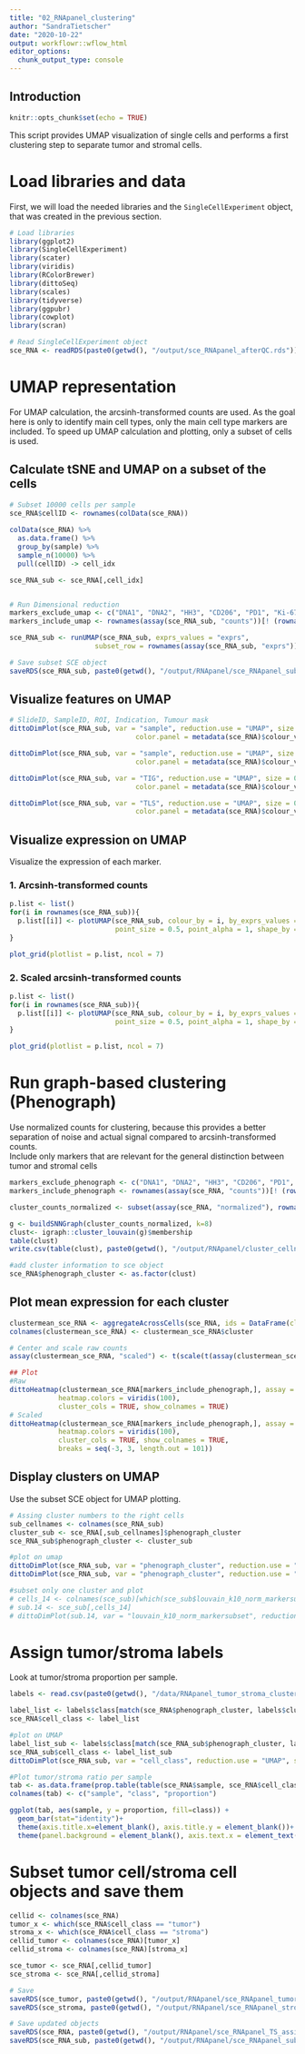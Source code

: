 ```yaml
---
title: "02_RNApanel_clustering"
author: "SandraTietscher"
date: "2020-10-22"
output: workflowr::wflow_html
editor_options:
  chunk_output_type: console
---
```


## Introduction

```r
knitr::opts_chunk$set(echo = TRUE)
```

This script provides UMAP visualization of single cells and performs a first clustering step to separate tumor and stromal cells.


# Load libraries and data

First, we will load the needed libraries and the `SingleCellExperiment` object, that was created in the previous section.

```r
# Load libraries
library(ggplot2)
library(SingleCellExperiment)
library(scater)
library(viridis)
library(RColorBrewer)
library(dittoSeq)
library(scales)
library(tidyverse)
library(ggpubr)
library(cowplot)
library(scran)

# Read SingleCellExperiment object
sce_RNA <- readRDS(paste0(getwd(), "/output/sce_RNApanel_afterQC.rds"))
```

# UMAP representation

For UMAP calculation, the arcsinh-transformed counts are used. As the goal here is only to identify main cell types, only the main cell type markers are included.
To speed up UMAP calculation and plotting, only a subset of cells is used.


## Calculate tSNE and UMAP on a subset of the cells

```r
# Subset 10000 cells per sample
sce_RNA$cellID <- rownames(colData(sce_RNA))
  
colData(sce_RNA) %>%
  as.data.frame() %>%
  group_by(sample) %>%
  sample_n(10000) %>% 
  pull(cellID) -> cell_idx

sce_RNA_sub <- sce_RNA[,cell_idx]


# Run Dimensional reduction
markers_exclude_umap <- c("DNA1", "DNA2", "HH3", "CD206", "PD1", "Ki-67", "DapB", "GLUT1", "CCL4", "CXCL10", "CXCL9", "CCL5", "CCL18", "CXCL13_protein", "CXCL13_mRNA", "CCL22", "CCL17", "CSF1", "CD274", "CCL2", "CD11b")
markers_include_umap <- rownames(assay(sce_RNA_sub, "counts"))[! (rownames(assay(sce_RNA_sub, "counts")) %in% markers_exclude_umap)]

sce_RNA_sub <- runUMAP(sce_RNA_sub, exprs_values = "exprs", 
                     subset_row = rownames(assay(sce_RNA_sub, "exprs")) %in% markers_include_umap)

# Save subset SCE object
saveRDS(sce_RNA_sub, paste0(getwd(), "/output/RNApanel/sce_RNApanel_sub_UMAP.rds"))
```

## Visualize features on UMAP

```r

# SlideID, SampleID, ROI, Indication, Tumour mask
dittoDimPlot(sce_RNA_sub, var = "sample", reduction.use = "UMAP", size = 0.5, 
                               color.panel = metadata(sce_RNA)$colour_vectors$sample)

dittoDimPlot(sce_RNA_sub, var = "sample", reduction.use = "UMAP", size = 0.5, 
                               color.panel = metadata(sce_RNA)$colour_vectors$sample, split.by = "sample") 

dittoDimPlot(sce_RNA_sub, var = "TIG", reduction.use = "UMAP", size = 0.5, 
                               color.panel = metadata(sce_RNA)$colour_vectors$TIG)

dittoDimPlot(sce_RNA_sub, var = "TLS", reduction.use = "UMAP", size = 0.5, 
                               color.panel = metadata(sce_RNA)$colour_vectors$TLS)

```

## Visualize expression on UMAP

Visualize the expression of each marker.

### 1. Arcsinh-transformed counts

```r
p.list <- list()
for(i in rownames(sce_RNA_sub)){
  p.list[[i]] <- plotUMAP(sce_RNA_sub, colour_by = i, by_exprs_values = "exprs", 
                          point_size = 0.5, point_alpha = 1, shape_by = "panel_type")
}

plot_grid(plotlist = p.list, ncol = 7)
```

### 2. Scaled arcsinh-transformed counts

```r
p.list <- list()
for(i in rownames(sce_RNA_sub)){
  p.list[[i]] <- plotUMAP(sce_RNA_sub, colour_by = i, by_exprs_values = "scaled", 
                          point_size = 0.5, point_alpha = 1, shape_by = "panel_type")  + scale_colour_gradient2(name = i, low = "#2166ac", mid = "white", high = "#b2182b", limits = c(-3, 3))
}

plot_grid(plotlist = p.list, ncol = 7)
```


# Run graph-based clustering (Phenograph)

Use normalized counts for clustering, because this provides a better separation of noise and actual signal compared to arcsinh-transformed counts.  
Include only markers that are relevant for the general distinction between tumor and stromal cells

```r
markers_exclude_phenograph <- c("DNA1", "DNA2", "HH3", "CD206", "PD1", "Ki-67", "DapB", "GLUT1", "CCL4", "CXCL10", "CXCL9", "CCL5", "CCL18", "CXCL13_protein", "CXCL13_mRNA", "CD1c", "CD8a", "CCL22", "CCL17", "CSF1", "CD274", "CCL2", "CD11b", "SMA")
markers_include_phenograph <- rownames(assay(sce_RNA, "counts"))[! (rownames(assay(sce_RNA, "counts")) %in% markers_exclude_phenograph)]

cluster_counts_normalized <- subset(assay(sce_RNA, "normalized"), rownames(assay(sce_RNA, "normalized")) %in% markers_include_phenograph)

g <- buildSNNGraph(cluster_counts_normalized, k=8)
clust<- igraph::cluster_louvain(g)$membership
table(clust)
write.csv(table(clust), paste0(getwd(), "/output/RNApanel/cluster_cellnumbers.csv"), row.names = FALSE)

#add cluster information to sce object
sce_RNA$phenograph_cluster <- as.factor(clust)
```

## Plot mean expression for each cluster

```r
clustermean_sce_RNA <- aggregateAcrossCells(sce_RNA, ids = DataFrame(cluster = sce_RNA$phenograph_cluster), average = TRUE)
colnames(clustermean_sce_RNA) <- clustermean_sce_RNA$cluster

# Center and scale raw counts
assay(clustermean_sce_RNA, "scaled") <- t(scale(t(assay(clustermean_sce_RNA, "counts"))))

## Plot
#Raw
dittoHeatmap(clustermean_sce_RNA[markers_include_phenograph,], assay = "counts", scale = "none",
            heatmap.colors = viridis(100), 
            cluster_cols = TRUE, show_colnames = TRUE)
# Scaled
dittoHeatmap(clustermean_sce_RNA[markers_include_phenograph,], assay = "scaled", scale = "none",
            heatmap.colors = viridis(100), 
            cluster_cols = TRUE, show_colnames = TRUE,
            breaks = seq(-3, 3, length.out = 101))

```

## Display clusters on UMAP

Use the subset SCE object for UMAP plotting.

```r
# Assing cluster numbers to the right cells
sub_cellnames <- colnames(sce_RNA_sub)
cluster_sub <- sce_RNA[,sub_cellnames]$phenograph_cluster
sce_RNA_sub$phenograph_cluster <- cluster_sub

#plot on umap
dittoDimPlot(sce_RNA_sub, var = "phenograph_cluster", reduction.use = "UMAP", size = 0.5, do.label = TRUE, opacity = 0.2)
dittoDimPlot(sce_RNA_sub, var = "phenograph_cluster", reduction.use = "UMAP", size = 0.5, split.by = "phenograph_cluster", opacity = 0.2)

#subset only one cluster and plot
# cells_14 <- colnames(sce_sub)[which(sce_sub$louvain_k10_norm_markersubset == "14")]
# sub.14 <- sce_sub[,cells_14]
# dittoDimPlot(sub.14, var = "louvain_k10_norm_markersubset", reduction.use = "UMAP", size = 0.5, do.label = TRUE)
```

# Assign tumor/stroma labels

Look at tumor/stroma proportion per sample.

```r
labels <- read.csv(paste0(getwd(), "/data/RNApanel_tumor_stroma_clusters.csv"))

label_list <- labels$class[match(sce_RNA$phenograph_cluster, labels$cluster)]
sce_RNA$cell_class <- label_list

#plot on UMAP
label_list_sub <- labels$class[match(sce_RNA_sub$phenograph_cluster, labels$cluster)]
sce_RNA_sub$cell_class <- label_list_sub
dittoDimPlot(sce_RNA_sub, var = "cell_class", reduction.use = "UMAP", size = 0.5, do.label = TRUE)

#Plot tumor/stroma ratio per sample
tab <- as.data.frame(prop.table(table(sce_RNA$sample, sce_RNA$cell_class), margin = 1))
colnames(tab) <- c("sample", "class", "proportion")

ggplot(tab, aes(sample, y = proportion, fill=class)) +
  geom_bar(stat="identity")+
  theme(axis.title.x=element_blank(), axis.title.y = element_blank())+
  theme(panel.background = element_blank(), axis.text.x = element_text(angle = 30))

```

# Subset tumor cell/stroma cell objects and save them

```r
cellid <- colnames(sce_RNA)
tumor_x <- which(sce_RNA$cell_class == "tumor")
stroma_x <- which(sce_RNA$cell_class == "stroma")
cellid_tumor <- colnames(sce_RNA)[tumor_x]
cellid_stroma <- colnames(sce_RNA)[stroma_x]

sce_tumor <- sce_RNA[,cellid_tumor]
sce_stroma <- sce_RNA[,cellid_stroma]

# Save 
saveRDS(sce_tumor, paste0(getwd(), "/output/RNApanel/sce_RNApanel_tumor.rds"))
saveRDS(sce_stroma, paste0(getwd(), "/output/RNApanel/sce_RNApanel_stroma.rds"))

# Save updated objects
saveRDS(sce_RNA, paste0(getwd(), "/output/RNApanel/sce_RNApanel_TS_assigned.rds"))
saveRDS(sce_RNA_sub, paste0(getwd(), "/output/RNApanel/sce_RNApanel_sub_UMAP.rds"))
```


